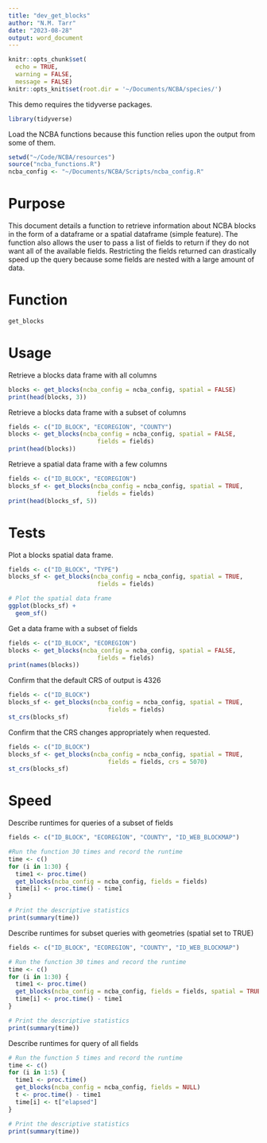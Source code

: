 ```yaml
---
title: "dev_get_blocks"
author: "N.M. Tarr"
date: "2023-08-28"
output: word_document
---
```


```r
knitr::opts_chunk$set(
  echo = TRUE,
  warning = FALSE,
  message = FALSE)
knitr::opts_knit$set(root.dir = '~/Documents/NCBA/species/')
```

This demo requires the tidyverse packages.
```r
library(tidyverse)
```

Load the NCBA functions because this function relies upon the output from some of them.
```r
setwd("~/Code/NCBA/resources")
source("ncba_functions.R")
ncba_config <- "~/Documents/NCBA/Scripts/ncba_config.R"
```


# Purpose
This document details a function to retrieve information about NCBA blocks in the form of a dataframe or a spatial dataframe (simple feature).  The function also allows the user to pass a list of fields to return if they do not want all of the available fields.  Restricting the fields returned can drastically speed up the query because some fields are nested with a large amount of data.


# Function
```r
get_blocks
```


# Usage
Retrieve a blocks data frame with all columns
```r
blocks <- get_blocks(ncba_config = ncba_config, spatial = FALSE)
print(head(blocks, 3))
```

Retrieve a blocks data frame with a subset of columns
```r
fields <- c("ID_BLOCK", "ECOREGION", "COUNTY")
blocks <- get_blocks(ncba_config = ncba_config, spatial = FALSE,
                         fields = fields)
print(head(blocks))
```

Retrieve a spatial data frame with a few columns
```r
fields <- c("ID_BLOCK", "ECOREGION")
blocks_sf <- get_blocks(ncba_config = ncba_config, spatial = TRUE,
                         fields = fields)
print(head(blocks_sf, 5))
```


# Tests
Plot a blocks spatial data frame.
```r
fields <- c("ID_BLOCK", "TYPE")
blocks_sf <- get_blocks(ncba_config = ncba_config, spatial = TRUE,
                         fields = fields)

# Plot the spatial data frame
ggplot(blocks_sf) +
  geom_sf()
```

Get a data frame with a subset of fields
```r
fields <- c("ID_BLOCK", "ECOREGION")
blocks <- get_blocks(ncba_config = ncba_config, spatial = FALSE,
                         fields = fields)
print(names(blocks))
```

Confirm that the default CRS of output is 4326
```r
fields <- c("ID_BLOCK")
blocks_sf <- get_blocks(ncba_config = ncba_config, spatial = TRUE,
                            fields = fields)
st_crs(blocks_sf)
```

Confirm that the CRS changes appropriately when requested.
```r
fields <- c("ID_BLOCK")
blocks_sf <- get_blocks(ncba_config = ncba_config, spatial = TRUE,
                            fields = fields, crs = 5070)
st_crs(blocks_sf)
```


# Speed
Describe runtimes for queries of a subset of fields
```r
fields <- c("ID_BLOCK", "ECOREGION", "COUNTY", "ID_WEB_BLOCKMAP")

#Run the function 30 times and record the runtime
time <- c()
for (i in 1:30) {
  time1 <- proc.time()
  get_blocks(ncba_config = ncba_config, fields = fields)
  time[i] <- proc.time() - time1
}

# Print the descriptive statistics
print(summary(time))
```

Describe runtimes for subset queries with geometries (spatial set to TRUE)
```r
fields <- c("ID_BLOCK", "ECOREGION", "COUNTY", "ID_WEB_BLOCKMAP")

# Run the function 30 times and record the runtime
time <- c()
for (i in 1:30) {
  time1 <- proc.time()
  get_blocks(ncba_config = ncba_config, fields = fields, spatial = TRUE)
  time[i] <- proc.time() - time1
}

# Print the descriptive statistics
print(summary(time))
```

Describe runtimes for query of all fields
```r
# Run the function 5 times and record the runtime
time <- c()
for (i in 1:5) {
  time1 <- proc.time()
  get_blocks(ncba_config = ncba_config, fields = NULL)
  t <- proc.time() - time1
  time[i] <- t["elapsed"]
}

# Print the descriptive statistics
print(summary(time))
```